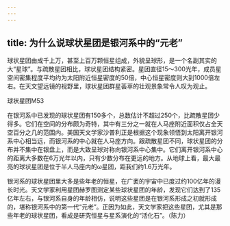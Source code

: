 ```yaml
---
---
---
```

title: 为什么说球状星团是银河系中的“元老”
---




球状星团由成千上万，甚至上百万颗恒星组成，外貌呈球形，是一个名副其实的大“星球”。与疏散星团相比，球状星团结构紧密。星团直径15～300光年，成员星空间密集程度平均约为太阳附近恒星密度的50倍，中心恒星密度则大到1000倍左右。在天文望远镜的视野里，球状星团群星荟萃的壮观景象常令人叹为观止。

球状星团M53



在银河系中已发现的球状星团有150多个，总数估计不超过250个，比疏散星团少得多。它们在空间的分布颇为奇特，其中有三分之一就在人马座附近面积仅占全天空百分之几的范围内。美国天文学家沙普利正是根据这个现象领悟到太阳离开银河系中心相当远，而银河系的中心就在人马座方向。跟疏散星团不同，球状星团的分布并不集中在银盘上，而是大致呈球对称向银河系中心集中。它们离开银河系中心的距离大多数在6万光年以内，只有少数分布在更远的地方。从地球上看，最大最亮的球状星团是位于半人马座内的ω星团，距我们约1.6万光年。

银河系的球状星团里大多是些年老的恒星，在广袤的宇宙中已度过约100亿年的漫长时光。天文学家利用星团赫罗图测定某些球状星团的年龄，发现它们达到了135亿年左右，与银河系自身的年龄相仿，说明这些星团是在银河系形成之初就形成的，堪称银河系中的第一代“元老”。正因为如此，天文学家把这些星团，尤其是那些年老的球状星团，看成是研究恒星与星系演化的“活化石”。（陈力）